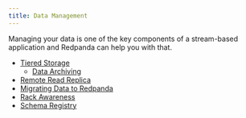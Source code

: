 ```yaml
---
title: Data Management
---
```


<head>
    <meta name="title" content="Data Management | Redpanda Docs"/>
    <meta name="description" content="Data management index page."/>
</head>

Managing your data is one of the key components of a stream-based application and Redpanda can help you with that. 

- [Tiered Storage](./tiered-storage)
  - [Data Archiving](./data-archiving)
- [Remote Read Replica](./remote-read-replicas)
- [Migrating Data to Redpanda](./data-migration)
- [Rack Awareness](./rack-awareness)
- [Schema Registry](./schema-registry)